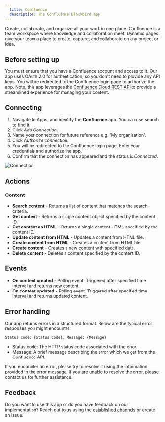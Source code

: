 ```yaml
---
  title: Confluence
  description: The Confluence Blackbird app
---
```


<LinkCard title="View on Github" target="_blank" href="https://github.com/bb-io/Confluence" icon="github" />

Create, collaborate, and organize all your work in one place. Confluence is a team workspace where knowledge and collaboration meet. Dynamic pages give your team a place to create, capture, and collaborate on any project or idea.

## Before setting up

You must ensure that you have a Confluence account and access to it. Our app uses OAuth 2.0 for authentication, so you don't need to provide any API keys. You will be redirected to the Confluence login page to authorize the app. Note, this app leverages the [Confluence Cloud REST API](https://developer.atlassian.com/cloud/confluence/rest/v1/intro/#about) to provide a streamlined experience for managing your content.

## Connecting

1. Navigate to Apps, and identify the **Confluence** app. You can use search to find it.
2. Click _Add Connection_.
3. Name your connection for future reference e.g. 'My organization'.
4. Click _Authorize connection_.
5. You will be redirected to the Confluence login page. Enter your credentials and authorize the app.
6. Confirm that the connection has appeared and the status is _Connected_.

![Connection](https://raw.githubusercontent.com/bb-io/Confluence/main/image/README/connection.png)

## Actions

### Content

- **Search content** - Returns a list of content that matches the search criteria.
- **Get content** - Returns a single content object specified by the content ID.
- **Get content as HTML** - Returns a single content HTML specified by the content ID.
- **Update content from HTML** - Updates a content from HTML file.
- **Create content from HTML** - Creates a content from HTML file.
- **Create content** - Creates a new content with specified data.
- **Delete content** - Deletes a content specified by the content ID.

## Events

- **On content created** - Polling event. Triggered after specified time interval and returns new content.
- **On content updated** - Polling event. Triggered after specified time interval and returns updated content.

## Error handling

Our app returns errors in a structured format. Below are the typical error responses you might encounter:

`Status code: {Status code}, Message: {Message}`

- Status code: The HTTP status code associated with the error.
- Message: A brief message describing the error which we get from the Confluence API.

If you encounter an error, please try to resolve it using the information provided in the error message. If you are unable to resolve the error, please contact us for further assistance.

## Feedback

Do you want to use this app or do you have feedback on our implementation? Reach out to us using the [established channels](https://www.blackbird.io/) or create an issue.

